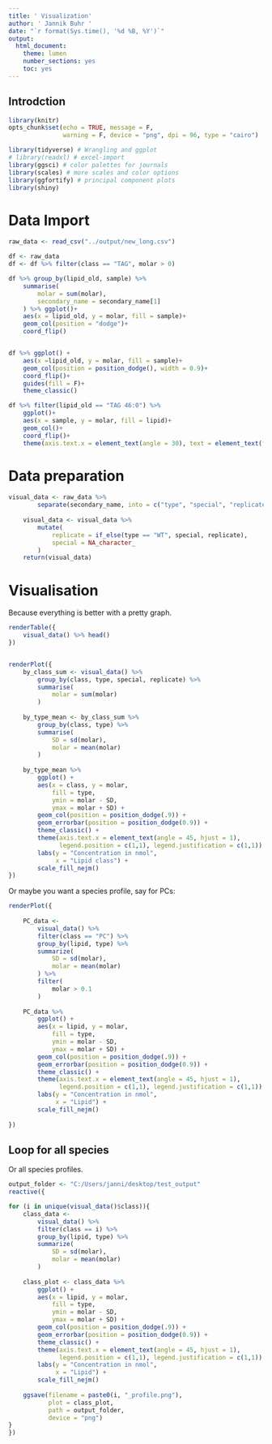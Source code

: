 ```yaml
---
title: ' Visualization'
author: ' Jannik Buhr '
date: "`r format(Sys.time(), '%d %B, %Y')`"
output:
  html_document:
    theme: lumen
    number_sections: yes
    toc: yes
---
```


## Introdction

```r
library(knitr)
opts_chunk$set(echo = TRUE, message = F,
               warning = F, device = "png", dpi = 96, type = "cairo")
```

```r
library(tidyverse) # Wrangling and ggplot
# library(readxl) # excel-import
library(ggsci) # color palettes for journals
library(scales) # more scales and color options
library(ggfortify) # principal component plots
library(shiny)
```

# Data Import

```r
raw_data <- read_csv("../output/new_long.csv")
```


```r
df <- raw_data
df <- df %>% filter(class == "TAG", molar > 0)

df %>% group_by(lipid_old, sample) %>% 
    summarise(
        molar = sum(molar),
        secondary_name = secondary_name[1]
    ) %>% ggplot()+
    aes(x = lipid_old, y = molar, fill = sample)+
    geom_col(position = "dodge")+
    coord_flip()


df %>% ggplot() +
    aes(x =lipid_old, y = molar, fill = sample)+
    geom_col(position = position_dodge(), width = 0.9)+
    coord_flip()+
    guides(fill = F)+
    theme_classic()

df %>% filter(lipid_old == "TAG 46:0") %>% 
    ggplot()+
    aes(x = sample, y = molar, fill = lipid)+
    geom_col()+
    coord_flip()+
    theme(axis.text.x = element_text(angle = 30), text = element_text(face = "bold"))

```





# Data preparation

```r
visual_data <- raw_data %>%
        separate(secondary_name, into = c("type", "special", "replicate"), sep = "_", extra = "merge")
    
    visual_data <- visual_data %>%
        mutate(
            replicate = if_else(type == "WT", special, replicate),
            special = NA_character_
        )
    return(visual_data)
```

# Visualisation

Because everything is better with a pretty graph.

```r
renderTable({
    visual_data() %>% head()
})


renderPlot({
    by_class_sum <- visual_data() %>%
        group_by(class, type, special, replicate) %>% 
        summarise(
            molar = sum(molar)
        )
    
    by_type_mean <- by_class_sum %>%
        group_by(class, type) %>% 
        summarise(
            SD = sd(molar),
            molar = mean(molar)
        )
    
    by_type_mean %>% 
        ggplot() +
        aes(x = class, y = molar,
            fill = type,
            ymin = molar - SD,
            ymax = molar + SD) +
        geom_col(position = position_dodge(.9)) +
        geom_errorbar(position = position_dodge(0.9)) +
        theme_classic() +
        theme(axis.text.x = element_text(angle = 45, hjust = 1),
              legend.position = c(1,1), legend.justification = c(1,1)) +
        labs(y = "Concentration in nmol",
             x = "Lipid class") +
        scale_fill_nejm()
})
```

Or maybe you want a species profile, say for PCs:

```r
renderPlot({
    
    PC_data <-
        visual_data() %>%
        filter(class == "PC") %>% 
        group_by(lipid, type) %>% 
        summarize(
            SD = sd(molar),
            molar = mean(molar)
        ) %>% 
        filter(
            molar > 0.1
        )
    
    PC_data %>% 
        ggplot() +
        aes(x = lipid, y = molar,
            fill = type,
            ymin = molar - SD,
            ymax = molar + SD) +
        geom_col(position = position_dodge(.9)) +
        geom_errorbar(position = position_dodge(0.9)) +
        theme_classic() +
        theme(axis.text.x = element_text(angle = 45, hjust = 1),
              legend.position = c(1,1), legend.justification = c(1,1)) +
        labs(y = "Concentration in nmol",
             x = "Lipid") +
        scale_fill_nejm()
    
})
```

## Loop for all species

Or all species profiles.

```r
output_folder <- "C:/Users/janni/desktop/test_output"
reactive({

for (i in unique(visual_data()$class)){
    class_data <-
        visual_data() %>%
        filter(class == i) %>% 
        group_by(lipid, type) %>% 
        summarize(
            SD = sd(molar),
            molar = mean(molar)
        )
    
    class_plot <- class_data %>% 
        ggplot() +
        aes(x = lipid, y = molar,
            fill = type,
            ymin = molar - SD,
            ymax = molar + SD) +
        geom_col(position = position_dodge(.9)) +
        geom_errorbar(position = position_dodge(0.9)) +
        theme_classic() +
        theme(axis.text.x = element_text(angle = 45, hjust = 1),
              legend.position = c(1,1), legend.justification = c(1,1)) +
        labs(y = "Concentration in nmol",
             x = "Lipid") +
        scale_fill_nejm()
    
    ggsave(filename = paste0(i, "_profile.png"),
           plot = class_plot,
           path = output_folder,
           device = "png")
}
})
```

